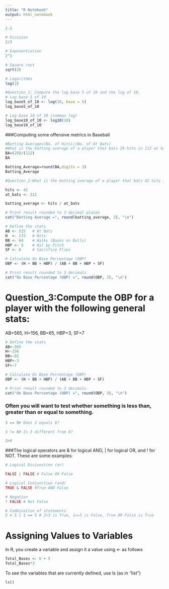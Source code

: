 ---
title: "R Notebook"
output: html_notebook
---


```{r}
2-3

```

```{r}
# Division
2/3
```

```{r}
# Exponentiation
2^3 
```
```{r}
# Square root
sqrt(2)
```

```{r}
# Logarithms
log(2)
```
```{r}
#Question_1: Compute the log base 5 of 10 and the log of 10.
# Log base 5 of 10
log_base5_of_10 <- log(10, base = 5)
log_base5_of_10
```

```{r}
# Log base 10 of 10 (common log)
log_base10_of_10 <- log10(10)
log_base10_of_10
```
###Computing some offensive metrics in Baseball

```{r}
#Batting Average=(No. of Hits)/(No. of At Bats)
#What is the batting average of a player that bats 29 hits in 112 at bats?
BA=(29)/(112)
BA
```

```{r}
Batting_Average=round(BA,digits = 3)
Batting_Average
```

```{r}
#Question_2:What is the batting average of a player that bats 42 hits in 212 at bats?

hits <- 42
at_bats <- 212

batting_average <- hits / at_bats

# Print result rounded to 3 decimal places
cat("Batting Average =", round(batting_average, 3), "\n")

```
```{r}
# Define the stats
AB <- 515   # At Bats
H  <- 172   # Hits
BB <- 84    # Walks (Bases on Balls)
HBP <- 5    # Hit by Pitch
SF <- 6     # Sacrifice Flies

# Calculate On Base Percentage (OBP)
OBP <- (H + BB + HBP) / (AB + BB + HBP + SF)

# Print result rounded to 3 decimals
cat("On Base Percentage (OBP) =", round(OBP, 3), "\n")

```
# Question_3:Compute the OBP for a player with the following general stats:
AB=565, H=156, BB=65, HBP=3, SF=7


```{r}

# Define the stats
AB<-565
H<-156
BB<-65
HBP<-3
SF<-7

# Calculate On Base Percentage (OBP)
OBP <- (H + BB + HBP) / (AB + BB + HBP + SF)

# Print result rounded to 3 decimals
cat("On Base Percentage (OBP) =", round(OBP, 3), "\n")


```
### Often you will want to test whether something is less than, greater than or equal to something.

```{r}
3 == 8# Does 3 equals 8?
```
```{r}
3 != 8# Is 3 different from 8?
```

```{r}
3>4
```

###The logical operators are & for logical AND, | for logical OR, and ! for NOT. These are some examples:
```{r}
# Logical Disjunction (or)

FALSE | FALSE # False OR False
```
```{r}
# Logical Conjunction (and)
TRUE & FALSE #True AND False
```

```{r}
# Negation
! FALSE # Not False
```
```{r}
# Combination of statements
2 < 3 | 1 == 5 # 2<3 is True, 1==5 is False, True OR False is True
```

# Assigning Values to Variables

In R, you create a variable and assign it a value using <- as follows
```{r}
Total_Bases <- 6 + 5
Total_Bases*3
```
To see the variables that are currently defined, use ls (as in “list”)

```{r}
ls()
```